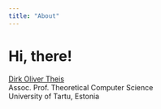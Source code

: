 ```yaml
---
title: "About"
---
```


# Hi, there!

[Dirk Oliver Theis](https://quantum-computing.ut.ee/homepage/dot.html)<br>
Assoc. Prof. Theoretical Computer Science<br>
University of Tartu, Estonia

